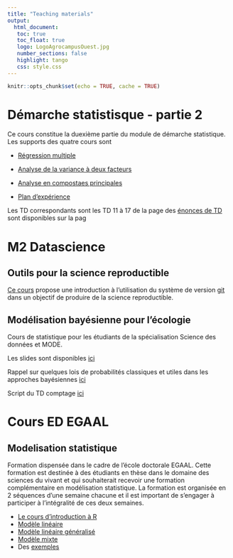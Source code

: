 ```yaml
---
title: "Teaching materials"
output: 
  html_document:
   toc: true
   toc_float: true
   logo: LogoAgrocampusOuest.jpg
   number_sections: false
   highlight: tango
   css: style.css
---
```





```r
knitr::opts_chunk$set(echo = TRUE, cache = TRUE)
```

# Démarche statistisque - partie 2

Ce cours constitue la duexième partie du module de démarche statistique. Les supports des quatre cours sont

- [Régression multiple](http://marieetienne.github.io/demarche_stat_partie2/_presentation/regression.html)

- [Analyse de la variance à deux facteurs](http://marieetienne.github.io/demarche_stat_partie2/_presentation/anova2.html)

- [Analyse en compostaes principales](http://marieetienne.github.io/demarche_stat_partie2/_presentation/acp.html)

- [Plan d'expérience](http://marieetienne.github.io/demarche_stat_partie2/_presentation/plan_exp.html)


Les  TD correspondants sont les TD 11 à 17 de la page des [énonces de TD](https://agrocampusds.github.io/demarche_statistique/) sont disponibles sur la pag


# M2 Datascience


## Outils pour la science reproductible

[Ce cours](https://marieetienne.github.io/reproductibilite/) propose une introduction à l'utilisation du système de version 
[git](https://git-scm.com/) dans un objectif de produire de la science reproductible.


## Modélisation bayésienne pour l'écologie

Cours de statistique pour les étudiants de la spécialisation Science des données et MODE.

Les slides sont disponibles [ici](https://marieetienne.github.io/bayesian_and_ecology/_presentation/#1)

Rappel sur quelques lois de probabilités classiques et utiles dans les approches bayésiennes [ici](slides/LoiProbas.pdf)

Script du TD comptage [ici](slides/TD_Pup2.pdf) 



# Cours ED EGAAL

## Modelisation statistique 

Formation dispensée dans le cadre de l'école doctorale EGAAL. Cette formation est destinée à des étudiants en thèse dans le domaine des sciences du vivant et qui souhaiterait recevoir une formation complémentaire en modélisation statistique. La formation est organisée en 2 séquences d'une semaine chacune et il est important de s'engager à participer à l'intégralité de ces deux semaines. 

- [Le cours d'introduction à R](slides/mod_stat_jour1.pdf) 
- [Modèle linéaire](slides/mod_stat_jour2.pdf) 
- [Modèle linéaire  généralisé](slides/mod_stat_jour4.pdf)
- [Modèle mixte](slides/mod_stat_jour5.pdf)
- Des [exemples](https://marieetienne.github.io/ModStat/)

        


